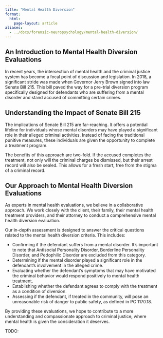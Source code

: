 ```yaml
---
title: "Mental Health Diversion"
format:
  html:
    page-layout: article
aliases:
  - ../docs/forensic-neuropsychology/mental-health-diversion/
---
```


## An Introduction to Mental Health Diversion Evaluations

In recent years, the intersection of mental health and the criminal justice system has become a focal point of discussion and legislation. In 2018, a significant stride was made when Governor Jerry Brown signed into law Senate Bill 215. This bill paved the way for a pre-trial diversion program specifically designed for defendants who are suffering from a mental disorder and stand accused of committing certain crimes. 

## Understanding the Impact of Senate Bill 215

The implications of Senate Bill 215 are far-reaching. It offers a potential lifeline for individuals whose mental disorders may have played a significant role in their alleged criminal activities. Instead of facing the traditional punitive measures, these individuals are given the opportunity to complete a treatment program. 

The benefits of this approach are two-fold. If the accused completes the treatment, not only will the criminal charges be dismissed, but their arrest record will also be sealed. This allows for a fresh start, free from the stigma of a criminal record.

## Our Approach to Mental Health Diversion Evaluations

As experts in mental health evaluations, we believe in a collaborative approach. We work closely with the client, their family, their mental health treatment providers, and their attorney to conduct a comprehensive mental health diversion evaluation. 

Our in-depth assessment is designed to answer the critical questions related to the mental health diversion criteria. This includes:

- Confirming if the defendant suffers from a mental disorder. It's important to note that Antisocial Personality Disorder, Borderline Personality Disorder, and Pedophilic Disorder are excluded from this category.
- Determining if the mental disorder played a significant role in the defendant's involvement in the alleged crime.
- Evaluating whether the defendant's symptoms that may have motivated the criminal behavior would respond positively to mental health treatment.
- Establishing whether the defendant agrees to comply with the treatment as a condition of diversion.
- Assessing if the defendant, if treated in the community, will pose an unreasonable risk of danger to public safety, as defined in PC 1170.18.

By providing these evaluations, we hope to contribute to a more understanding and compassionate approach to criminal justice, where mental health is given the consideration it deserves.

TODO:
